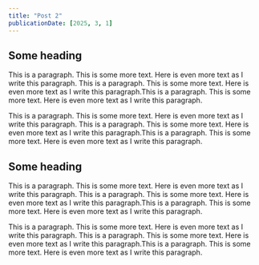 ```yaml
---
title: "Post 2"
publicationDate: [2025, 3, 1]
---
```


## Some heading

This is a paragraph. This is some more text. Here is even more text as I write this paragraph. This is a paragraph. This is some more text. Here is even more text as I write this paragraph.This is a paragraph. This is some more text. Here is even more text as I write this paragraph.

This is a paragraph. This is some more text. Here is even more text as I write this paragraph. This is a paragraph. This is some more text. Here is even more text as I write this paragraph.This is a paragraph. This is some more text. Here is even more text as I write this paragraph.

## Some heading

This is a paragraph. This is some more text. Here is even more text as I write this paragraph. This is a paragraph. This is some more text. Here is even more text as I write this paragraph.This is a paragraph. This is some more text. Here is even more text as I write this paragraph.

This is a paragraph. This is some more text. Here is even more text as I write this paragraph. This is a paragraph. This is some more text. Here is even more text as I write this paragraph.This is a paragraph. This is some more text. Here is even more text as I write this paragraph.